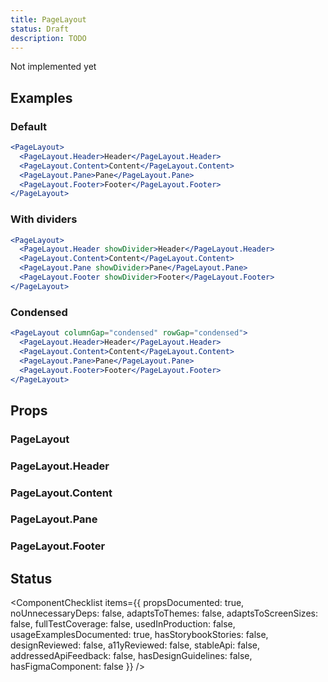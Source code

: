 ```yaml
---
title: PageLayout
status: Draft
description: TODO
---
```


<Note variant="warning">Not implemented yet</Note>

## Examples

### Default

```jsx
<PageLayout>
  <PageLayout.Header>Header</PageLayout.Header>
  <PageLayout.Content>Content</PageLayout.Content>
  <PageLayout.Pane>Pane</PageLayout.Pane>
  <PageLayout.Footer>Footer</PageLayout.Footer>
</PageLayout>
```

### With dividers

```jsx
<PageLayout>
  <PageLayout.Header showDivider>Header</PageLayout.Header>
  <PageLayout.Content>Content</PageLayout.Content>
  <PageLayout.Pane showDivider>Pane</PageLayout.Pane>
  <PageLayout.Footer showDivider>Footer</PageLayout.Footer>
</PageLayout>
```

### Condensed

```jsx
<PageLayout columnGap="condensed" rowGap="condensed">
  <PageLayout.Header>Header</PageLayout.Header>
  <PageLayout.Content>Content</PageLayout.Content>
  <PageLayout.Pane>Pane</PageLayout.Pane>
  <PageLayout.Footer>Footer</PageLayout.Footer>
</PageLayout>
```

## Props

### PageLayout

<!-- TODO: Resoponsive variants -->

<PropsTable>
  <PropsTableRow
    name="containerWidth"
    type={`| 'full'
| 'medium'
| 'large'
| 'xlarge'`}
    defaultValue="'full'"
    description="Define the maximum width of the page container."
  />
  <PropsTableRow
    name="outerSpacing"
    type={`| 'normal'
| 'condensed'`}
    defaultValue="'normal'"
  />
  <PropsTableRow
    name="columnGap"
    type={`| 'normal'
| 'condensed'`}
    defaultValue="'normal'"
  />
  <PropsTableRow
    name="rowGap"
    type={`| 'normal'
| 'condensed'`}
    defaultValue="'normal'"
  />
  <PropsTableSxRow />
</PropsTable>

### PageLayout.Header

<PropsTable>
  <PropsTableRow name="dividerVariant" type="'none' | 'line'" defaultValue="'none'" />
  <PropsTableRow
    name="dividerVariantWhenNarrow"
    type={`| 'inherit'
| 'none'
| 'line'
| 'filled'`}
    defaultValue="'inherit'"
  />
  <PropsTableSxRow />
</PropsTable>

### PageLayout.Content

<PropsTable>
  <PropsTableRow
    name="width"
    type={`| 'full'
| 'medium'
| 'large'
| 'xlarge'`}
    defaultValue="'full'"
    description="Define the maximum width of the content region."
  />
  <PropsTableSxRow />
</PropsTable>

### PageLayout.Pane

<PropsTable>
  <PropsTableRow
    name="position"
    type={`| 'start'
| 'end'`}
    defaultValue="'start'"
  />
  <PropsTableRow
    name="positionWhenNarrow"
    type={`| 'inherit'
| 'start'
| 'end'`}
    defaultValue="'inherit'"
  />
  <PropsTableRow
    name="width"
    type={`| 'small'
| 'medium'
| 'large'`}
    defaultValue="'medium'"
    description="Define the width of the pane."
  />
  <PropsTableRow name="dividerVariant" type="'none' | 'line'" defaultValue="'none'" />
  <PropsTableRow
    name="dividerVariantWhenNarrow"
    type={`| 'inherit'
| 'none'
| 'line'
| 'filled'`}
    defaultValue="'inherit'"
  />
  <PropsTableSxRow />
</PropsTable>

### PageLayout.Footer

<PropsTable>
  <PropsTableRow name="dividerVariant" type="'none' | 'line'" defaultValue="'none'" />
  <PropsTableRow
    name="dividerVariantWhenNarrow"
    type={`| 'inherit'
| 'none'
| 'line'
| 'filled'`}
    defaultValue="'inherit'"
  />
  <PropsTableSxRow />
</PropsTable>

## Status

<ComponentChecklist
  items={{
    propsDocumented: true,
    noUnnecessaryDeps: false,
    adaptsToThemes: false,
    adaptsToScreenSizes: false,
    fullTestCoverage: false,
    usedInProduction: false,
    usageExamplesDocumented: true,
    hasStorybookStories: false,
    designReviewed: false,
    a11yReviewed: false,
    stableApi: false,
    addressedApiFeedback: false,
    hasDesignGuidelines: false,
    hasFigmaComponent: false
  }}
/>
